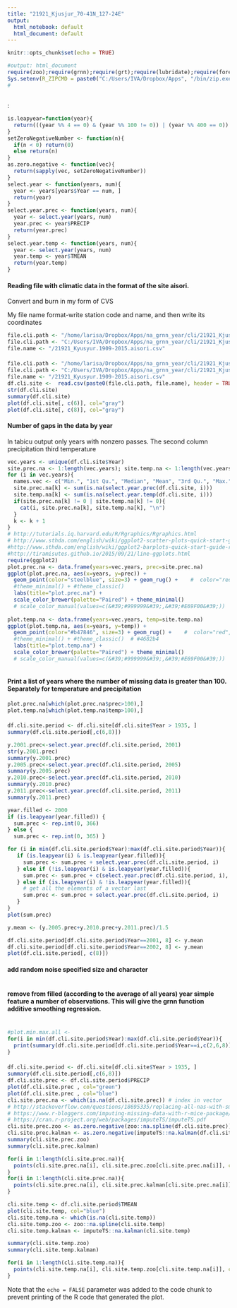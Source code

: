 ---
title: "21921_Kjusjur_70-41N_127-24E"
output:
  html_notebook: default
  html_document: default
---

```{r setup, include=FALSE}
knitr::opts_chunk$set(echo = TRUE)
```


```{r require, include=FALSE}
#output: html_document
require(zoo);require(grnn);require(grt);require(lubridate);require(foreach);require(openxlsx); require(imputeTS)
Sys.setenv(R_ZIPCMD = paste0("C:/Users/IVA/Dropbox/Apps", "/bin/zip.exe"))  ## path to zip.exe
# 
```
## 
:

```{r utils, echo=FALSE}
is.leapyear=function(year){
  return(((year %% 4 == 0) & (year %% 100 != 0)) | (year %% 400 == 0))
}
setZeroNegativeNumber <- function(n){
  if(n < 0) return(0)
  else return(n)
}
as.zero.negative <- function(vec){
  return(sapply(vec, setZeroNegativeNumber))
}
select.year <- function(years, num){
  year <- years[years$Year == num, ]
  return(year)
}
select.year.prec <- function(years, num){
  year <- select.year(years, num)
  year.prec <- year$PRECIP
  return(year.prec)
}
select.year.temp <- function(years, num){
  year <- select.year(years, num)
  year.temp <- year$TMEAN
  return(year.temp)
}
```
####  Reading file with climatic data in the format of the site aisori.
Convert and burn in my form of CVS

My file name format-write station code and name, and then write its coordinates
```{r read_table.aisori}
file.cli.path <- "/home/larisa/Dropbox/Apps/na_grnn_year/cli/21921_Kjusjur_70-41N_127-24E"
file.cli.path <- "C:/Users/IVA/Dropbox/Apps/na_grnn_year/cli/21921_Kjusjur_70-41N_127-24E"
file.name <- "/21921_Kyusyur.1909-2015.aisori.csv"
```
####
```{r read_iva}
file.cli.path <- "/home/larisa/Dropbox/Apps/na_grnn_year/cli/21921_Kjusjur_70-41N_127-24E"
file.cli.path <- "C:/Users/IVA/Dropbox/Apps/na_grnn_year/cli/21921_Kjusjur_70-41N_127-24E"
file.name <- "/21921_Kyusyur.1909-2015.aisori.csv"
df.cli.site <-  read.csv(paste0(file.cli.path, file.name), header = TRUE, sep = ";", dec = ",")  # read Climate
str(df.cli.site)
summary(df.cli.site)
plot(df.cli.site[, c(6)], col="gray")
plot(df.cli.site[, c(8)], col="gray")
```
#### Number of gaps in the data by year

In tabicu output only years with nonzero passes. The second column precipitation third temperature
```{r plot_NA}
vec.years <- unique(df.cli.site$Year)
site.prec.na <- 1:length(vec.years); site.temp.na <- 1:length(vec.years); k <- 1
for (i in vec.years){
  names.vec <- c("Min.", "1st Qu.", "Median", "Mean", "3rd Qu.", "Max.", "NA's")
  site.prec.na[k] <- sum(is.na(select.year.prec(df.cli.site, i)))
  site.temp.na[k] <- sum(is.na(select.year.temp(df.cli.site, i)))
  if(site.prec.na[k] != 0 | site.temp.na[k] != 0){
    cat(i, site.prec.na[k], site.temp.na[k], "\n")  
  }
  k <- k + 1
}
# http://tutorials.iq.harvard.edu/R/Rgraphics/Rgraphics.html
# http://www.sthda.com/english/wiki/ggplot2-scatter-plots-quick-start-guide-r-software-and-data-visualization
#http://www.sthda.com/english/wiki/ggplot2-barplots-quick-start-guide-r-software-and-data-visualization
#http://tiramisutes.github.io/2015/09/21/line-ggplots.html
require(ggplot2)
plot.prec.na <- data.frame(years=vec.years, prec=site.prec.na)
ggplot(plot.prec.na, aes(x=years, y=prec)) + 
  geom_point(color="steelblue", size=3) + geom_rug() +    #  color="red", size=3   #E69F00
  #theme_minimal() + #theme_classic()
  labs(title="plot.prec.na") +
  scale_color_brewer(palette="Paired") + theme_minimal()
  # scale_color_manual(values=c(&#39;#999999&#39;,&#39;#E69F00&#39;))
   
plot.temp.na <- data.frame(years=vec.years, temp=site.temp.na)
ggplot(plot.temp.na, aes(x=years, y=temp)) + 
  geom_point(color="#b47846", size=3) + geom_rug() +    #  color="red", size=3   #E69F00
  #theme_minimal() + #theme_classic()  # #4682b4	
  labs(title="plot.temp.na") +
  scale_color_brewer(palette="Paired") + theme_minimal()
  # scale_color_manual(values=c(&#39;#999999&#39;,&#39;#E69F00&#39;))
   
```
####  Print a list of years where the number of missing data is greater than 100. Separately for temperature and precipitation
```{r print_year_na}
plot.prec.na[which(plot.prec.na$prec>100),]
plot.temp.na[which(plot.temp.na$temp>100),]
```
#### 
```{r impute_mean}
df.cli.site.period <- df.cli.site[df.cli.site$Year > 1935, ]
summary(df.cli.site.period[,c(6,8)])

y.2001.prec<-select.year.prec(df.cli.site.period, 2001)
str(y.2001.prec)
summary(y.2001.prec)
y.2005.prec<-select.year.prec(df.cli.site.period, 2005)
summary(y.2005.prec)
y.2010.prec<-select.year.prec(df.cli.site.period, 2010)
summary(y.2010.prec)
y.2011.prec<-select.year.prec(df.cli.site.period, 2011)
summary(y.2011.prec)

year.filled <- 2000
if (is.leapyear(year.filled)) { 
  sum.prec <- rep.int(0, 366)
} else { 
  sum.prec <- rep.int(0, 365) }

for (i in min(df.cli.site.period$Year):max(df.cli.site.period$Year)){
   if (is.leapyear(i) & is.leapyear(year.filled)){
     sum.prec <- sum.prec + select.year.prec(df.cli.site.period, i) 
   } else if (!is.leapyear(i) & is.leapyear(year.filled)){  
     sum.prec <- sum.prec + c(select.year.prec(df.cli.site.period, i), 0) 
   } else if (is.leapyear(i) & !is.leapyear(year.filled)){ 
     # get all the elements of a vector last
     sum.prec <- sum.prec + select.year.prec(df.cli.site.period, i)
   }
}
plot(sum.prec)

y.mean <- (y.2005.prec+y.2010.prec+y.2011.prec)/1.5

df.cli.site.period[df.cli.site.period$Year==2001, 8] <- y.mean
df.cli.site.period[df.cli.site.period$Year==2002, 8] <- y.mean
plot(df.cli.site.period[, c(8)])

```
#### add random noise specified size and character
```{r add_random_noise}

```
#### remove from filled (according to the average of all years) year simple feature a number of observations. This will give the grnn function additive smoothing regression.
```{r use_simple}
```
####
```{r print_summary_all_sites}
#plot.min.max.all <- 
for(i in min(df.cli.site.period$Year):max(df.cli.site.period$Year)){
  print(summary(df.cli.site.period[df.cli.site.period$Year==i,c(2,6,8)]))
}
```
####
```{r filled_Kjusjur_prec}
df.cli.site.period <- df.cli.site[df.cli.site$Year > 1935, ]
summary(df.cli.site.period[,c(6,8)])
df.cli.site.prec <- df.cli.site.period$PRECIP
plot(df.cli.site.prec , col="green")
plot(df.cli.site.prec , col="blue")
cli.site.prec.na <- which(is.na(df.cli.site.prec)) # index in vector
# http://stackoverflow.com/questions/18695335/replacing-all-nas-with-smoothing-spline
# https://www.r-bloggers.com/imputing-missing-data-with-r-mice-package/
# https://cran.r-project.org/web/packages/imputeTS/imputeTS.pdf
cli.site.prec.zoo <- as.zero.negative(zoo::na.spline(df.cli.site.prec))
cli.site.prec.kalman <- as.zero.negative(imputeTS::na.kalman(df.cli.site.prec))
summary(cli.site.prec.zoo)
summary(cli.site.prec.kalman)

for(i in 1:length(cli.site.prec.na)){
  points(cli.site.prec.na[i], cli.site.prec.zoo[cli.site.prec.na[i]], col="red", pch=19)
}
for(i in 1:length(cli.site.prec.na)){
  points(cli.site.prec.na[i], cli.site.prec.kalman[cli.site.prec.na[i]], col="green", pch=19)
}
```

```{r filled_Kjusjur_temp}
cli.site.temp <- df.cli.site.period$TMEAN
plot(cli.site.temp, col="blue")
cli.site.temp.na <- which(is.na(cli.site.temp))
cli.site.temp.zoo <- zoo::na.spline(cli.site.temp)
cli.site.temp.kalman <- imputeTS::na.kalman(cli.site.temp)

summary(cli.site.temp.zoo)
summary(cli.site.temp.kalman)

for(i in 1:length(cli.site.temp.na)){
  points(cli.site.temp.na[i], cli.site.temp.zoo[cli.site.temp.na[i]], col="red", pch=19)
}
```

Note that the `echo = FALSE` parameter was added to the code chunk to prevent printing of the R code that generated the plot.
